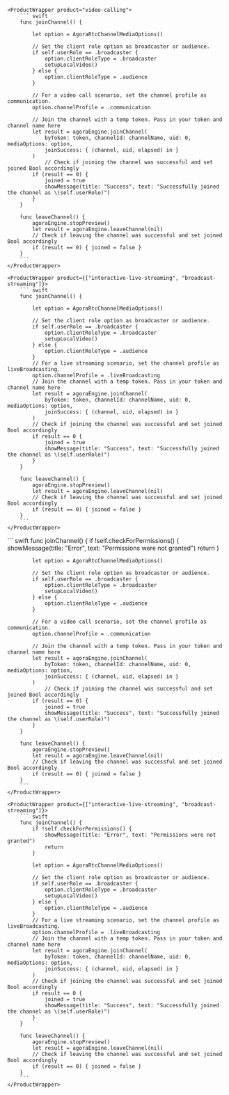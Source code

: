 <PlatformWrapper platform="macos">

    <ProductWrapper product="video-calling">
        ``` swift
        func joinChannel() {

            let option = AgoraRtcChannelMediaOptions()

            // Set the client role option as broadcaster or audience.
            if self.userRole == .broadcaster {
                option.clientRoleType = .broadcaster
                setupLocalVideo()
            } else {
                option.clientRoleType = .audience
            }

            // For a video call scenario, set the channel profile as communication.
            option.channelProfile = .communication

            // Join the channel with a temp token. Pass in your token and channel name here
            let result = agoraEngine.joinChannel(
                byToken: token, channelId: channelName, uid: 0, mediaOptions: option,
                joinSuccess: { (channel, uid, elapsed) in }
            )
                // Check if joining the channel was successful and set joined Bool accordingly
            if (result == 0) {
                joined = true
                showMessage(title: "Success", text: "Successfully joined the channel as \(self.userRole)")
            }
        }

        func leaveChannel() {
            agoraEngine.stopPreview()
            let result = agoraEngine.leaveChannel(nil)
            // Check if leaving the channel was successful and set joined Bool accordingly
            if (result == 0) { joined = false }
        }
        ```
    </ProductWrapper>

    <ProductWrapper product={["interactive-live-streaming", "broadcast-streaming"]}>
        ``` swift
        func joinChannel() {

            let option = AgoraRtcChannelMediaOptions()

            // Set the client role option as broadcaster or audience.
            if self.userRole == .broadcaster {
                option.clientRoleType = .broadcaster
                setupLocalVideo()
            } else {
                option.clientRoleType = .audience
            }
            // For a live streaming scenario, set the channel profile as liveBroadcasting.
            option.channelProfile = .liveBroadcasting
            // Join the channel with a temp token. Pass in your token and channel name here
            let result = agoraEngine.joinChannel(
                byToken: token, channelId: channelName, uid: 0, mediaOptions: option,
                joinSuccess: { (channel, uid, elapsed) in }
            )
            // Check if joining the channel was successful and set joined Bool accordingly
            if result == 0 {
                joined = true
                showMessage(title: "Success", text: "Successfully joined the channel as \(self.userRole)")
            }
        }

        func leaveChannel() {
            agoraEngine.stopPreview()
            let result = agoraEngine.leaveChannel(nil)
            // Check if leaving the channel was successful and set joined Bool accordingly
            if (result == 0) { joined = false }
        }
        ```
    </ProductWrapper>

</PlatformWrapper>

<PlatformWrapper platform="ios">
    <ProductWrapper product="video-calling">
        ``` swift
        func joinChannel() {
            if !self.checkForPermissions() {
                showMessage(title: "Error", text: "Permissions were not granted")
                return
            }

            let option = AgoraRtcChannelMediaOptions()

            // Set the client role option as broadcaster or audience.
            if self.userRole == .broadcaster {
                option.clientRoleType = .broadcaster
                setupLocalVideo()
            } else {
                option.clientRoleType = .audience
            }

            // For a video call scenario, set the channel profile as communication.
            option.channelProfile = .communication

            // Join the channel with a temp token. Pass in your token and channel name here
            let result = agoraEngine.joinChannel(
                byToken: token, channelId: channelName, uid: 0, mediaOptions: option,
                joinSuccess: { (channel, uid, elapsed) in }
            )
                // Check if joining the channel was successful and set joined Bool accordingly
            if (result == 0) {
                joined = true
                showMessage(title: "Success", text: "Successfully joined the channel as \(self.userRole)")
            }
        }

        func leaveChannel() {
            agoraEngine.stopPreview()
            let result = agoraEngine.leaveChannel(nil)
            // Check if leaving the channel was successful and set joined Bool accordingly
            if (result == 0) { joined = false }
        }
        ```
    </ProductWrapper>

    <ProductWrapper product={["interactive-live-streaming", "broadcast-streaming"]}>
        ``` swift
        func joinChannel() {
            if !self.checkForPermissions() {
                showMessage(title: "Error", text: "Permissions were not granted")
                return
            }

            let option = AgoraRtcChannelMediaOptions()

            // Set the client role option as broadcaster or audience.
            if self.userRole == .broadcaster {
                option.clientRoleType = .broadcaster
                setupLocalVideo()
            } else {
                option.clientRoleType = .audience
            }
            // For a live streaming scenario, set the channel profile as liveBroadcasting.
            option.channelProfile = .liveBroadcasting
            // Join the channel with a temp token. Pass in your token and channel name here
            let result = agoraEngine.joinChannel(
                byToken: token, channelId: channelName, uid: 0, mediaOptions: option,
                joinSuccess: { (channel, uid, elapsed) in }
            )
            // Check if joining the channel was successful and set joined Bool accordingly
            if result == 0 {
                joined = true
                showMessage(title: "Success", text: "Successfully joined the channel as \(self.userRole)")
            }
        }

        func leaveChannel() {
            agoraEngine.stopPreview()
            let result = agoraEngine.leaveChannel(nil)
            // Check if leaving the channel was successful and set joined Bool accordingly
            if (result == 0) { joined = false }
        }
        ```
    </ProductWrapper>
</PlatformWrapper>